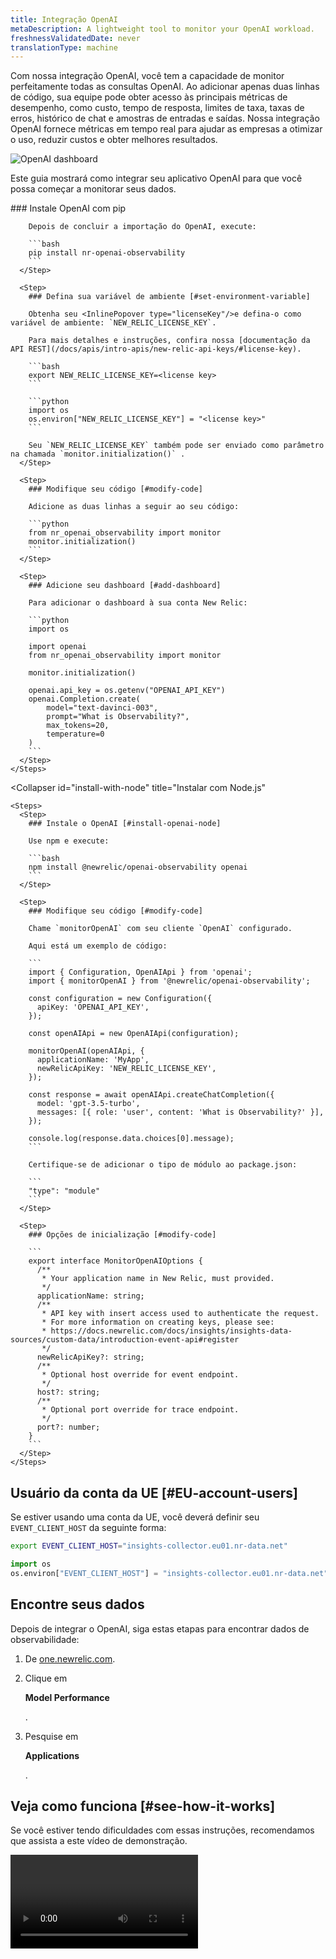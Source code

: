 ```yaml
---
title: Integração OpenAI
metaDescription: A lightweight tool to monitor your OpenAI workload.
freshnessValidatedDate: never
translationType: machine
---
```



Com nossa integração OpenAI, você tem a capacidade de monitor perfeitamente todas as consultas OpenAI. Ao adicionar apenas duas linhas de código, sua equipe pode obter acesso às principais métricas de desempenho, como custo, tempo de resposta, limites de taxa, taxas de erros, histórico de chat e amostras de entradas e saídas. Nossa integração OpenAI fornece métricas em tempo real para ajudar as empresas a otimizar o uso, reduzir custos e obter melhores resultados.

<img
  title="OpenAI dashboard"
  alt="OpenAI dashboard"
  src={modelperformancemonitoringOpenAIDashboard1}
/>

Este guia mostrará como integrar seu aplicativo OpenAI para que você possa começar a monitorar seus dados.

<CollapserGroup>
  <Collapser
    id="install-with-python"
    title="Instalar para aplicativo Python"
  >
    <Steps>
      <Step>
        ### Instale OpenAI com pip

        Depois de concluir a importação do OpenAI, execute:

        ```bash
        pip install nr-openai-observability
        ```
      </Step>

      <Step>
        ### Defina sua variável de ambiente [#set-environment-variable]

        Obtenha seu <InlinePopover type="licenseKey"/>e defina-o como variável de ambiente: `NEW_RELIC_LICENSE_KEY`.

        Para mais detalhes e instruções, confira nossa [documentação da API REST](/docs/apis/intro-apis/new-relic-api-keys/#license-key).

        ```bash
        export NEW_RELIC_LICENSE_KEY=<license key>
        ```

        ```python
        import os
        os.environ["NEW_RELIC_LICENSE_KEY"] = "<license key>"
        ```

        Seu `NEW_RELIC_LICENSE_KEY` também pode ser enviado como parâmetro na chamada `monitor.initialization()` .
      </Step>

      <Step>
        ### Modifique seu código [#modify-code]

        Adicione as duas linhas a seguir ao seu código:

        ```python
        from nr_openai_observability import monitor
        monitor.initialization()
        ```
      </Step>

      <Step>
        ### Adicione seu dashboard [#add-dashboard]

        Para adicionar o dashboard à sua conta New Relic:

        ```python
        import os

        import openai
        from nr_openai_observability import monitor

        monitor.initialization()

        openai.api_key = os.getenv("OPENAI_API_KEY")
        openai.Completion.create(
            model="text-davinci-003",
            prompt="What is Observability?",
            max_tokens=20,
            temperature=0 
        )
        ```
      </Step>
    </Steps>
  </Collapser>

  <Collapser
    id="install-with-node"
    title="Instalar com Node.js"
  >
    <Steps>
      <Step>
        ### Instale o OpenAI [#install-openai-node]

        Use npm e execute:

        ```bash
        npm install @newrelic/openai-observability openai
        ```
      </Step>

      <Step>
        ### Modifique seu código [#modify-code]

        Chame `monitorOpenAI` com seu cliente `OpenAI` configurado.

        Aqui está um exemplo de código:

        ```
        import { Configuration, OpenAIApi } from 'openai';
        import { monitorOpenAI } from '@newrelic/openai-observability';

        const configuration = new Configuration({
          apiKey: 'OPENAI_API_KEY',
        });

        const openAIApi = new OpenAIApi(configuration);

        monitorOpenAI(openAIApi, {
          applicationName: 'MyApp',
          newRelicApiKey: 'NEW_RELIC_LICENSE_KEY',
        });

        const response = await openAIApi.createChatCompletion({
          model: 'gpt-3.5-turbo',
          messages: [{ role: 'user', content: 'What is Observability?' }],
        });

        console.log(response.data.choices[0].message);
        ```

        Certifique-se de adicionar o tipo de módulo ao package.json:

        ```
        "type": "module"
        ```
      </Step>

      <Step>
        ### Opções de inicialização [#modify-code]

        ```
        export interface MonitorOpenAIOptions {
          /**
           * Your application name in New Relic, must provided.
           */
          applicationName: string;
          /**
           * API key with insert access used to authenticate the request.
           * For more information on creating keys, please see:
           * https://docs.newrelic.com/docs/insights/insights-data-sources/custom-data/introduction-event-api#register
           */
          newRelicApiKey?: string;
          /**
           * Optional host override for event endpoint.
           */
          host?: string;
          /**
           * Optional port override for trace endpoint.
           */
          port?: number;
        }
        ```
      </Step>
    </Steps>
  </Collapser>
</CollapserGroup>

## Usuário da conta da UE [#EU-account-users]

Se estiver usando uma conta da UE, você deverá definir seu `EVENT_CLIENT_HOST` da seguinte forma:

```bash
export EVENT_CLIENT_HOST="insights-collector.eu01.nr-data.net"
```

```python
import os
os.environ["EVENT_CLIENT_HOST"] = "insights-collector.eu01.nr-data.net"
```

## Encontre seus dados

Depois de integrar o OpenAI, siga estas etapas para encontrar dados de observabilidade:

1. De [one.newrelic.com](https://one.newrelic.com).

2. Clique em

   <DoNotTranslate>**Model Performance**</DoNotTranslate>

   .

3. Pesquise em

   <DoNotTranslate>**Applications**</DoNotTranslate>

   .

## Veja como funciona [#see-how-it-works]

Se você estiver tendo dificuldades com essas instruções, recomendamos que assista a este vídeo de demonstração.

<Video
  type="wistia"
  id="dz28h83owk"
/>